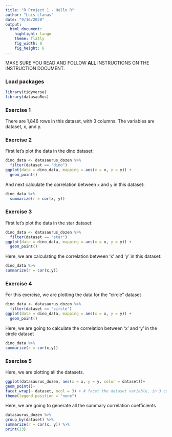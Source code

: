 ```yaml
---
title: "R Project 1 - Hello R"
author: "Luis Llanas"
date: "9/16/2020"
output: 
  html_document: 
    highlight: tango
    theme: flatly
    fig_width: 8
    fig_height: 6
---
```


MAKE SURE YOU READ AND FOLLOW **ALL** INSTRUCTIONS ON THE INSTRUCTION DOCUMENT. 

### Load packages

```r
library(tidyverse) 
library(datasauRus)
```


### Exercise 1

There are 1,846 rows in this dataset, with 3 columns. The variables are dataset, x, and y.



### Exercise 2


First let's plot the data in the dino dataset:

```r
dino_data <- datasaurus_dozen %>%
  filter(dataset == "dino")
ggplot(data = dino_data, mapping = aes(x = x, y = y)) +
  geom_point()
```

And next calculate the correlation between `x` and `y` in this dataset:

```r
dino_data %>%
  summarize(r = cor(x, y))
```

### Exercise 3

First let's plot the data in the star dataset:

```r
dino_data <- datasaurus_dozen %>%
  filter(dataset == "star")
ggplot(data = dino_data, mapping = aes(x = x, y = y)) +
  geom_point()
```

Here, we are calculating the correlation between 'x' and 'y' in this dataset:
 
```r
dino_data %>%
summarize(r = cor(x,y))

```

### Exercise 4

For this exercise, we are plotting the data for the "circle" dataset

```r
dino_data <- datasaurus_dozen %>%
  filter(dataset == "circle")
ggplot(data = dino_data, mapping = aes(x = x, y = y)) +
  geom_point()

```

Here, we are going to calculate the correlation between 'x' and 'y' in the circle dataset
```r
dino_data %>%
summarize(r = cor(x,y))

```

### Exercise 5

Here, we are plotting all the datasets. 

```r
ggplot(datasaurus_dozen, aes(x = x, y = y, color = dataset))+
geom_point()+
facet_wrap(~ dataset, ncol = 3) + # facet the dataset variable, in 3 cols
theme(legend.position = "none")
```

Here, we are going to generate all the summary correlation coefficients
```r
datasaurus_dozen %>%
group_by(dataset) %>%
summarize(r = cor(x, y)) %>%
print(13)

```

